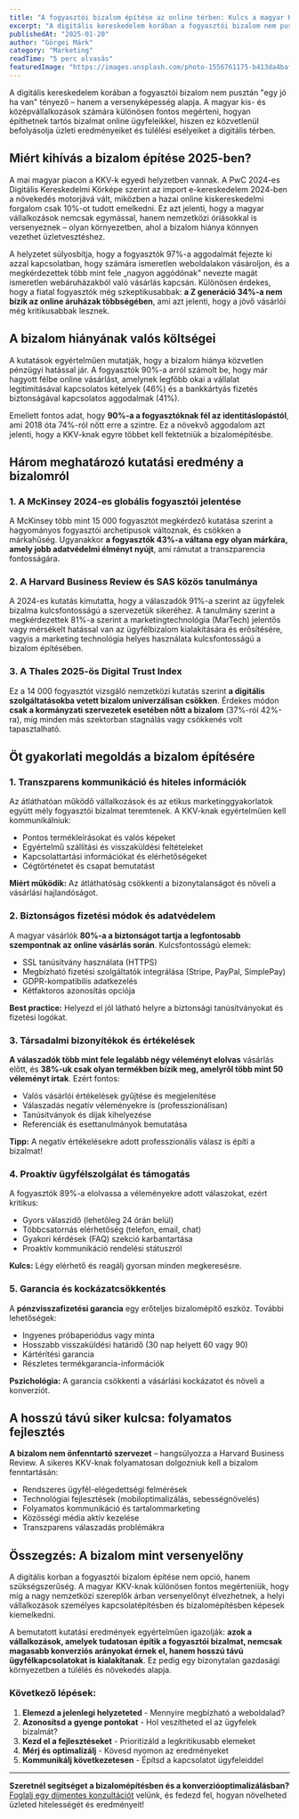 ```yaml
---
title: "A fogyasztói bizalom építése az online térben: Kulcs a magyar KKV-k sikeres növekedéséhez 2025-ben"
excerpt: "A digitális kereskedelem korában a fogyasztói bizalom nem pusztán 'egy jó ha van' tényező – hanem a versenyképesség alapja."
publishedAt: "2025-01-20"
author: "Görgei Márk"
category: "Marketing"
readTime: "5 perc olvasás"
featuredImage: "https://images.unsplash.com/photo-1556761175-b413da4baf72?w=1200&h=800&fit=crop"
---
```


A digitális kereskedelem korában a fogyasztói bizalom nem pusztán "egy jó ha van" tényező – hanem a versenyképesség alapja. A magyar kis- és középvállalkozások számára különösen fontos megérteni, hogyan építhetnek tartós bizalmat online ügyfeleikkel, hiszen ez közvetlenül befolyásolja üzleti eredményeiket és túlélési esélyeiket a digitális térben.

## Miért kihívás a bizalom építése 2025-ben?

A mai magyar piacon a KKV-k egyedi helyzetben vannak. A PwC 2024-es Digitális Kereskedelmi Körképe szerint az import e-kereskedelem 2024-ben a növekedés motorjává vált, miközben a hazai online kiskereskedelmi forgalom csak 10%-ot tudott emelkedni. Ez azt jelenti, hogy a magyar vállalkozások nemcsak egymással, hanem nemzetközi óriásokkal is versenyeznek – olyan környezetben, ahol a bizalom hiánya könnyen vezethet üzletvesztéshez.

A helyzetet súlyosbítja, hogy a fogyasztók 97%-a aggodalmát fejezte ki azzal kapcsolatban, hogy számára ismeretlen weboldalakon vásároljon, és a megkérdezettek több mint fele „nagyon aggódónak" nevezte magát ismeretlen webáruházakból való vásárlás kapcsán. Különösen érdekes, hogy a fiatal fogyasztók még szkeptikusabbak: **a Z generáció 34%-a nem bízik az online áruházak többségében**, ami azt jelenti, hogy a jövő vásárlói még kritikusabbak lesznek.

## A bizalom hiányának valós költségei

A kutatások egyértelműen mutatják, hogy a bizalom hiánya közvetlen pénzügyi hatással jár. A fogyasztók 90%-a arról számolt be, hogy már hagyott félbe online vásárlást, amelynek legfőbb okai a vállalat legitimitásával kapcsolatos kételyek (46%) és a bankkártyás fizetés biztonságával kapcsolatos aggodalmak (41%).

Emellett fontos adat, hogy **90%-a a fogyasztóknak fél az identitáslopástól**, ami 2018 óta 74%-ról nőtt erre a szintre. Ez a növekvő aggodalom azt jelenti, hogy a KKV-knak egyre többet kell fektetniük a bizalomépítésbe.

## Három meghatározó kutatási eredmény a bizalomról

### 1. A McKinsey 2024-es globális fogyasztói jelentése

A McKinsey több mint 15 000 fogyasztót megkérdező kutatása szerint a hagyományos fogyasztói archetípusok változnak, és csökken a márkahűség. Ugyanakkor **a fogyasztók 43%-a váltana egy olyan márkára, amely jobb adatvédelmi élményt nyújt**, ami rámutat a transzparencia fontosságára.

### 2. A Harvard Business Review és SAS közös tanulmánya

A 2024-es kutatás kimutatta, hogy a válaszadók 91%-a szerint az ügyfelek bizalma kulcsfontosságú a szervezetük sikeréhez. A tanulmány szerint a megkérdezettek 81%-a szerint a marketingtechnológia (MarTech) jelentős vagy mérsékelt hatással van az ügyfélbizalom kialakítására és erősítésére, vagyis a marketing technológia helyes használata kulcsfontosságú a bizalom építésében.

### 3. A Thales 2025-ös Digital Trust Index

Ez a 14 000 fogyasztót vizsgáló nemzetközi kutatás szerint **a digitális szolgáltatásokba vetett bizalom univerzálisan csökken**. Érdekes módon **csak a kormányzati szervezetek esetében nőtt a bizalom** (37%-ról 42%-ra), míg minden más szektorban stagnálás vagy csökkenés volt tapasztalható.

## Öt gyakorlati megoldás a bizalom építésére

### 1. Transzparens kommunikáció és hiteles információk

Az átláthatóan működő vállalkozások és az etikus marketinggyakorlatok együtt mély fogyasztói bizalmat teremtenek. A KKV-knak egyértelműen kell kommunikálniuk:

- Pontos termékleírásokat és valós képeket
- Egyértelmű szállítási és visszaküldési feltételeket
- Kapcsolattartási információkat és elérhetőségeket
- Cégtörténetet és csapat bemutatást

**Miért működik:** Az átláthatóság csökkenti a bizonytalanságot és növeli a vásárlási hajlandóságot.

### 2. Biztonságos fizetési módok és adatvédelem

A magyar vásárlók **80%-a a biztonságot tartja a legfontosabb szempontnak az online vásárlás során**. Kulcsfontosságú elemek:

- SSL tanúsítvány használata (HTTPS)
- Megbízható fizetési szolgáltatók integrálása (Stripe, PayPal, SimplePay)
- GDPR-kompatibilis adatkezelés
- Kétfaktoros azonosítás opciója

**Best practice:** Helyezd el jól látható helyre a biztonsági tanúsítványokat és fizetési logókat.

### 3. Társadalmi bizonyítékok és értékelések

**A válaszadók több mint fele legalább négy véleményt elolvas** vásárlás előtt, és **38%-uk csak olyan termékben bízik meg, amelyről több mint 50 véleményt írtak**. Ezért fontos:

- Valós vásárlói értékelések gyűjtése és megjelenítése
- Válaszadás negatív véleményekre is (professzionálisan)
- Tanúsítványok és díjak kihelyezése
- Referenciák és esettanulmányok bemutatása

**Tipp:** A negatív értékelésekre adott professzionális válasz is építi a bizalmat!

### 4. Proaktív ügyfélszolgálat és támogatás

A fogyasztók 89%-a elolvassa a véleményekre adott válaszokat, ezért kritikus:

- Gyors válaszidő (lehetőleg 24 órán belül)
- Többcsatornás elérhetőség (telefon, email, chat)
- Gyakori kérdések (FAQ) szekció karbantartása
- Proaktív kommunikáció rendelési státuszról

**Kulcs:** Légy elérhető és reagálj gyorsan minden megkeresésre.

### 5. Garancia és kockázatcsökkentés

A **pénzvisszafizetési garancia** egy erőteljes bizalomépítő eszköz. További lehetőségek:

- Ingyenes próbaperiódus vagy minta
- Hosszabb visszaküldési határidő (30 nap helyett 60 vagy 90)
- Kártérítési garancia
- Részletes termékgarancia-információk

**Pszichológia:** A garancia csökkenti a vásárlási kockázatot és növeli a konverziót.

## A hosszú távú siker kulcsa: folyamatos fejlesztés

**A bizalom nem önfenntartó szervezet** – hangsúlyozza a Harvard Business Review. A sikeres KKV-knak folyamatosan dolgozniuk kell a bizalom fenntartásán:

- Rendszeres ügyfél-elégedettségi felmérések
- Technológiai fejlesztések (mobiloptimalizálás, sebességnövelés)
- Folyamatos kommunikáció és tartalommarketing
- Közösségi média aktív kezelése
- Transzparens válaszadás problémákra

## Összegzés: A bizalom mint versenyelőny

A digitális korban a fogyasztói bizalom építése nem opció, hanem szükségszerűség. A magyar KKV-knak különösen fontos megérteniük, hogy míg a nagy nemzetközi szereplők árban versenyelőnyt élvezhetnek, a helyi vállalkozások személyes kapcsolatépítésben és bizalomépítésben képesek kiemelkedni.

A bemutatott kutatási eredmények egyértelműen igazolják: **azok a vállalkozások, amelyek tudatosan építik a fogyasztói bizalmat, nemcsak magasabb konverziós arányokat érnek el, hanem hosszú távú ügyfélkapcsolatokat is kialakítanak**. Ez pedig egy bizonytalan gazdasági környezetben a túlélés és növekedés alapja.

### Következő lépések:

1. **Elemezd a jelenlegi helyzeteted** - Mennyire megbízható a weboldalad?
2. **Azonosítsd a gyenge pontokat** - Hol veszítheted el az ügyfelek bizalmát?
3. **Kezd el a fejlesztéseket** - Prioritizáld a legkritikusabb elemeket
4. **Mérj és optimalizálj** - Kövesd nyomon az eredményeket
5. **Kommunikálj következetesen** - Építsd a kapcsolatot ügyfeleiddel

---

**Szeretnél segítséget a bizalomépítésben és a konverzióoptimalizálásban?** [Foglalj egy díjmentes konzultációt](/dijmentes-audit) velünk, és fedezd fel, hogyan növelheted üzleted hitelességét és eredményeit!
